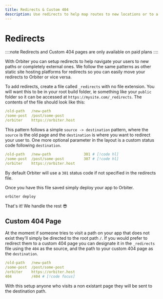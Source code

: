 ```yaml
---
title: Redirects & Custom 404
description: Use redirects to help map routes to new locations or to a custom 404 page
---
```


# Redirects

::::note
Redirects and Custom 404 pages are only available on paid plans
::::

With Orbiter you can setup redirects to help navigate your users to new paths or completely external ones. We follow the same patterns as other static site hosting platforms for redirects so you can easily move your redirects to Orbiter or vice versa.

To add redirects, create a file called `_redirects` with no file extension. You will want this to be in your root build folder, ie something like your `public` folder so it can be accessed at `https://mysite.com/_redirects`. The contents of the file should look like this:

```yaml
/old-path   /new-path
/some-post  /post/some-post
/orbiter    https://orbiter.host
```

This pattern follows a simple `source -> destination` pattern, where the `source` is the old page and the `destination` is where you want to redirect your user to. One more optional parameter in the layout is a custom status code following `destination`.

```yaml
/old-path   /new-path               301 # [!code hl]
/some-post  /post/some-post         307 # [!code hl]
/orbiter    https://orbiter.host
```

By default Orbiter will use a `301` status code if not specified in the redirects file.

Once you have this file saved simply deploy your app to Orbiter.

```bash [terminal]
orbiter deploy
```

That's it! We handle the rest 😎

## Custom 404 Page

At the moment if someone tries to visit a path on your app that does not exist they'll simply be directed to the root path `/`. If you would prefer to redirect them to a custom 404 page you can designate it in the `_redirects` file using the `404` as the source, and the path to your custom 404 page as the `destination`.

```yaml
/old-path   /new-path
/some-post  /post/some-post
/orbiter    https://orbiter.host
404         /404 # [!code focus]
```

With this setup anyone who visits a non existant page they will be sent to the destination path.
